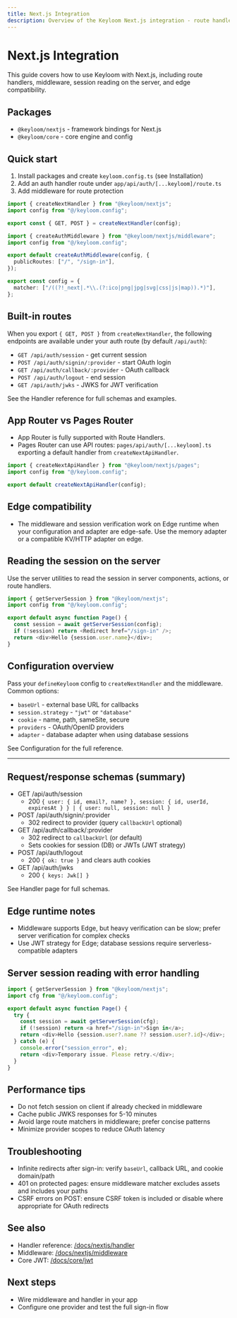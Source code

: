 ```yaml
---
title: Next.js Integration
description: Overview of the Keyloom Next.js integration - route handlers, middleware, sessions, and edge compatibility.
---
```


# Next.js Integration

This guide covers how to use Keyloom with Next.js, including route handlers, middleware, session reading on the server, and edge compatibility.

## Packages

- `@keyloom/nextjs` - framework bindings for Next.js
- `@keyloom/core` - core engine and config

## Quick start

1. Install packages and create `keyloom.config.ts` (see Installation)
2. Add an auth handler route under `app/api/auth/[...keyloom]/route.ts`
3. Add middleware for route protection

```ts title="app/api/auth/[...keyloom]/route.ts"
import { createNextHandler } from "@keyloom/nextjs";
import config from "@/keyloom.config";

export const { GET, POST } = createNextHandler(config);
```

```ts title="middleware.ts"
import { createAuthMiddleware } from "@keyloom/nextjs/middleware";
import config from "@/keyloom.config";

export default createAuthMiddleware(config, {
  publicRoutes: ["/", "/sign-in"],
});

export const config = {
  matcher: ["/((?!_next|.*\\.(?:ico|png|jpg|svg|css|js|map)).*)"],
};
```

## Built-in routes

When you export `{ GET, POST }` from `createNextHandler`, the following endpoints are available under your auth route (by default `/api/auth`):

- `GET /api/auth/session` - get current session
- `POST /api/auth/signin/:provider` - start OAuth login
- `GET /api/auth/callback/:provider` - OAuth callback
- `POST /api/auth/logout` - end session
- `GET /api/auth/jwks` - JWKS for JWT verification

See the Handler reference for full schemas and examples.

## App Router vs Pages Router

- App Router is fully supported with Route Handlers.
- Pages Router can use API routes: `pages/api/auth/[...keyloom].ts` exporting a default handler from `createNextApiHandler`.

```ts title="pages/api/auth/[...keyloom].ts"
import { createNextApiHandler } from "@keyloom/nextjs/pages";
import config from "@/keyloom.config";

export default createNextApiHandler(config);
```

## Edge compatibility

- The middleware and session verification work on Edge runtime when your configuration and adapter are edge-safe. Use the memory adapter or a compatible KV/HTTP adapter on edge.

## Reading the session on the server

Use the server utilities to read the session in server components, actions, or route handlers.

```ts title="app/dashboard/page.tsx"
import { getServerSession } from "@keyloom/nextjs";
import config from "@/keyloom.config";

export default async function Page() {
  const session = await getServerSession(config);
  if (!session) return <Redirect href="/sign-in" />;
  return <div>Hello {session.user.name}</div>;
}
```

## Configuration overview

Pass your `defineKeyloom` config to `createNextHandler` and the middleware. Common options:

- `baseUrl` - external base URL for callbacks
- `session.strategy` - `"jwt"` or `"database"`
- `cookie` - name, path, sameSite, secure
- `providers` - OAuth/OpenID providers
- `adapter` - database adapter when using database sessions

See Configuration for the full reference.

---

## Request/response schemas (summary)

- GET /api/auth/session
  - 200 `{ user: { id, email?, name? }, session: { id, userId, expiresAt } } | { user: null, session: null }`
- POST /api/auth/signin/:provider
  - 302 redirect to provider (query `callbackUrl` optional)
- GET /api/auth/callback/:provider
  - 302 redirect to `callbackUrl` (or default)
  - Sets cookies for session (DB) or JWTs (JWT strategy)
- POST /api/auth/logout
  - 200 `{ ok: true }` and clears auth cookies
- GET /api/auth/jwks
  - 200 `{ keys: Jwk[] }`

See Handler page for full schemas.

## Edge runtime notes

- Middleware supports Edge, but heavy verification can be slow; prefer server verification for complex checks
- Use JWT strategy for Edge; database sessions require serverless-compatible adapters

## Server session reading with error handling

```ts title="app/dashboard/page.tsx"
import { getServerSession } from "@keyloom/nextjs";
import cfg from "@/keyloom.config";

export default async function Page() {
  try {
    const session = await getServerSession(cfg);
    if (!session) return <a href="/sign-in">Sign in</a>;
    return <div>Hello {session.user?.name ?? session.user?.id}</div>;
  } catch (e) {
    console.error("session_error", e);
    return <div>Temporary issue. Please retry.</div>;
  }
}
```

## Performance tips

- Do not fetch session on client if already checked in middleware
- Cache public JWKS responses for 5-10 minutes
- Avoid large route matchers in middleware; prefer concise patterns
- Minimize provider scopes to reduce OAuth latency

## Troubleshooting

- Infinite redirects after sign-in: verify `baseUrl`, callback URL, and cookie domain/path
- 401 on protected pages: ensure middleware matcher excludes assets and includes your paths
- CSRF errors on POST: ensure CSRF token is included or disable where appropriate for OAuth redirects

## See also

- Handler reference: [/docs/nextjs/handler](/docs/nextjs/handler)
- Middleware: [/docs/nextjs/middleware](/docs/nextjs/middleware)
- Core JWT: [/docs/core/jwt](/docs/core/jwt)

## Next steps

- Wire middleware and handler in your app
- Configure one provider and test the full sign-in flow
